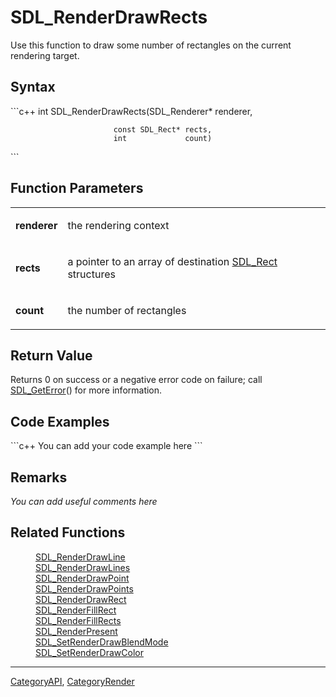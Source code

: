 <!-- pragma section-numbers off -->
<!-- pragma disable-camelcase -->

= SDL_RenderDrawRects =
Use this function to draw some number of rectangles on the current rendering target.


== Syntax ==
```c++
int SDL_RenderDrawRects(SDL_Renderer*   renderer,
                        const SDL_Rect* rects,
                        int             count)
```

== Function Parameters ==
{|
|'''renderer'''
|the rendering context
|-
|'''rects'''
|a pointer to an array of destination [[SDL_Rect]] structures
|-
|'''count'''
|the number of rectangles
|}

== Return Value ==
Returns 0 on success or a negative error code on failure; call [[SDL_GetError]]() for more information.

== Code Examples ==
```c++
You can add your code example here
```

== Remarks ==
''You can add useful comments here''

== Related Functions ==
:[[SDL_RenderDrawLine]]
:[[SDL_RenderDrawLines]]
:[[SDL_RenderDrawPoint]]
:[[SDL_RenderDrawPoints]]
:[[SDL_RenderDrawRect]]
:[[SDL_RenderFillRect]]
:[[SDL_RenderFillRects]]
:[[SDL_RenderPresent]]
:[[SDL_SetRenderDrawBlendMode]]
:[[SDL_SetRenderDrawColor]]

----
[[CategoryAPI]], [[CategoryRender]]
